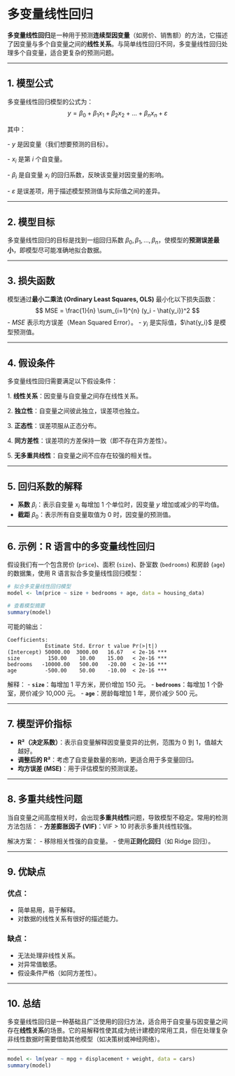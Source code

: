 # 多变量线性回归

**多变量线性回归**是一种用于预测**连续型因变量**（如房价、销售额）的方法，它描述了因变量与多个自变量之间的**线性关系**。与简单线性回归不同，多变量线性回归处理多个自变量，适合更复杂的预测问题。

------------------------------------------------------------------------

## **1. 模型公式**

多变量线性回归模型的公式为： $$
y = \beta_0 + \beta_1 x_1 + \beta_2 x_2 + \dots + \beta_n x_n + \varepsilon
$$

其中：

\- $y$ 是因变量（我们想要预测的目标）。

\- $x_i$ 是第 $i$ 个自变量。

\- $\beta_i$ 是自变量 $x_i$ 的回归系数，反映该变量对因变量的影响。

\- $\varepsilon$ 是误差项，用于描述模型预测值与实际值之间的差异。

------------------------------------------------------------------------

## **2. 模型目标**

多变量线性回归的目标是找到一组回归系数 $\beta_0, \beta_1, \dots, \beta_n$，使模型的**预测误差最小**，即模型尽可能准确地拟合数据。

------------------------------------------------------------------------

## **3. 损失函数**

模型通过**最小二乘法 (Ordinary Least Squares, OLS)** 最小化以下损失函数： $$
MSE = \frac{1}{n} \sum_{i=1}^{n} (y_i - \hat{y_i})^2
$$ - $MSE$ 表示均方误差（Mean Squared Error）。 - $y_i$ 是实际值，$\hat{y_i}$ 是模型预测值。

------------------------------------------------------------------------

## **4. 假设条件**

多变量线性回归需要满足以下假设条件：

1\. **线性关系**：因变量与自变量之间存在线性关系。

2\. **独立性**：自变量之间彼此独立，误差项也独立。

3\. **正态性**：误差项服从正态分布。

4\. **同方差性**：误差项的方差保持一致（即不存在异方差性）。

5\. **无多重共线性**：自变量之间不应存在较强的相关性。

------------------------------------------------------------------------

## **5. 回归系数的解释**

-   **系数** $\beta_i$：表示自变量 $x_i$ 每增加 1 个单位时，因变量 $y$ 增加或减少的平均值。\
-   **截距** $\beta_0$：表示所有自变量取值为 0 时，因变量的预测值。

------------------------------------------------------------------------

## **6. 示例：R 语言中的多变量线性回归**

假设我们有一个包含房价 (`price`)、面积 (`size`)、卧室数 (`bedrooms`) 和房龄 (`age`) 的数据集，使用 R 语言拟合多变量线性回归模型：

``` r
# 拟合多变量线性回归模型
model <- lm(price ~ size + bedrooms + age, data = housing_data)

# 查看模型摘要
summary(model)
```

可能的输出：

```         
Coefficients:
            Estimate Std. Error t value Pr(>|t|)    
(Intercept) 50000.00  3000.00   16.67   < 2e-16 ***
size         150.00    10.00    15.00   < 2e-16 ***
bedrooms   -10000.00   500.00   -20.00  < 2e-16 ***
age         -500.00    50.00    -10.00  < 2e-16 ***
```

解释： - **`size`**：每增加 1 平方米，房价增加 150 元。 - **`bedrooms`**：每增加 1 个卧室，房价减少 10,000 元。 - **`age`**：房龄每增加 1 年，房价减少 500 元。

------------------------------------------------------------------------

## **7. 模型评价指标**

-   **R²（决定系数）**：表示自变量解释因变量变异的比例，范围为 0 到 1，值越大越好。
-   **调整后的 R²**：考虑了自变量数量的影响，更适合用于多变量回归。
-   **均方误差 (MSE)**：用于评估模型的预测误差。

------------------------------------------------------------------------

## **8. 多重共线性问题**

当自变量之间高度相关时，会出现**多重共线性**问题，导致模型不稳定。常用的检测方法包括： - **方差膨胀因子 (VIF)**：VIF \> 10 时表示多重共线性较强。

解决方案： - 移除相关性强的自变量。 - 使用**正则化回归**（如 Ridge 回归）。

------------------------------------------------------------------------

## **9. 优缺点**

### 优点：

-   简单易用，易于解释。
-   对数据的线性关系有很好的描述能力。

### 缺点：

-   无法处理非线性关系。
-   对异常值敏感。
-   假设条件严格（如同方差性）。

------------------------------------------------------------------------

## **10. 总结**

多变量线性回归是一种基础且广泛使用的回归方法，适合用于自变量与因变量之间存在**线性关系**的场景。它的易解释性使其成为统计建模的常用工具，但在处理复杂非线性数据时需要借助其他模型（如决策树或神经网络）。

------------------------------------------------------------------------

```r
model <- lm(year ~ mpg + displacement + weight, data = cars)
summary(model)
```
